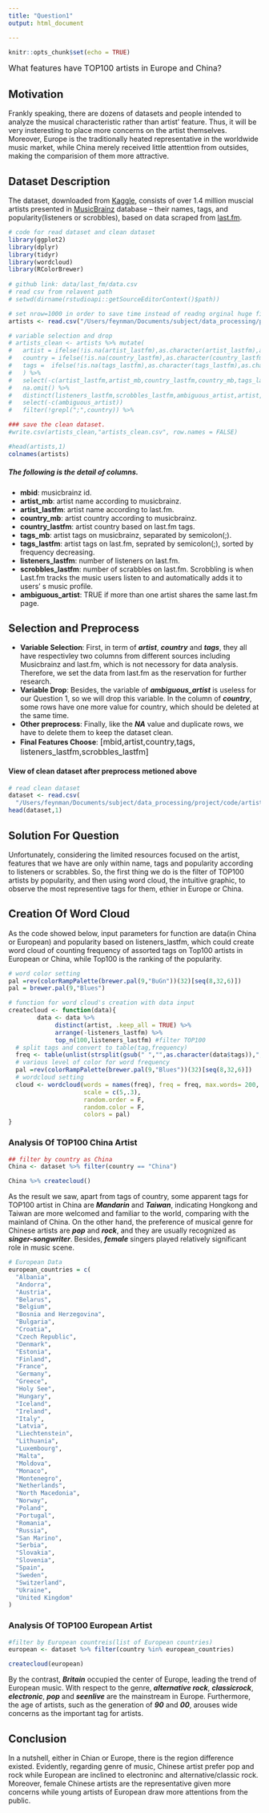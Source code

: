 ```yaml
---
title: "Question1"
output: html_document

---
```


```r
knitr::opts_chunk$set(echo = TRUE)
```

<font size="3"> What features have TOP100 artists in Europe and China? </font> 
 
## Motivation
Frankly speaking, there are dozens of datasets and people intended to analyze the musical characteristic rather than artist' feature. Thus, it will be very insteresting to place more concerns on the artist themselves. Moreover, Europe is the traditionally heated representative in the worldwide music market, while China merely received little attenttion from outsides, making the comparision of them more attractive.

## Dataset Description
The dataset, downloaded from [Kaggle](https://www.kaggle.com/pieca111/music-artists-popularity), consists of over 1.4 million muscial artists presented in [MusicBrainz](https://musicbrainz.org) database -- their names, tags, and popularity(listeners or scrobbles), based on data scraped from [last.fm](https://www.last.fm).

```r
# code for read dataset and clean dataset
library(ggplot2)
library(dplyr)
library(tidyr)
library(wordcloud)
library(RColorBrewer)
 
# github link: data/last_fm/data.csv
# read csv from relavent path
# setwd(dirname(rstudioapi::getSourceEditorContext()$path))

# set nrow=1000 in order to save time instead of readng orginal huge file.
artists <- read.csv("/Users/feynman/Documents/subject/data_processing/project/code/artists.csv",header=T,na.strings=c("","NA"),nrows=1000)

# variable selection and drop
# artists_clean <- artists %>% mutate(
#   artist = ifelse(!is.na(artist_lastfm),as.character(artist_lastfm),as.character(artist_mb)),
#   country = ifelse(!is.na(country_lastfm),as.character(country_lastfm),as.character(country_mb)),
#   tags =  ifelse(!is.na(tags_lastfm),as.character(tags_lastfm),as.character(tags_mb))
#   ) %>%
#   select(-c(artist_lastfm,artist_mb,country_lastfm,country_mb,tags_lastfm,tags_mb)) %>%
#   na.omit() %>%
#   distinct(listeners_lastfm,scrobbles_lastfm,ambiguous_artist,artist,country,tags,.keep_all = TRUE) %>%
#   select(-c(ambiguous_artist))
#   filter(!grepl(";",country)) %>% 

### save the clean dataset.
#write.csv(artists_clean,"artists_clean.csv", row.names = FALSE)

#head(artists,1)
colnames(artists)
```

##### The following is the detail of columns.
- **mbid**: musicbrainz id.
- **artist_mb**: artist name according to musicbrainz.
- **artist_lastfm**: artist name according to last.fm.
- **country_mb**: artist country according to musicbrainz.
- **country_lastfm**: artist country based on last.fm tags.
- **tags_mb**: artist tags on musicbrainz, separated by semicolon(;).
- **tags_lastfm**: artist tags on last.fm, seprated by semicolon(;), sorted by frequency decreasing.
- **listeners_lastfm**: number of listeners on last.fm.
- **scrobbles_lastfm**: number of scrabbles on last.fm. Scrobbling is when Last.fm tracks the music users listen to and automatically adds it to users' s music profile.
- **ambiguous_artist**: TRUE if more than one artist shares the same last.fm page.

## Selection and Preprocess 
- **Variable Selection**: First, in term of ***artist***, ***country*** and ***tags***, they all have respectivley two columns from different sources including Musicbrainz and last.fm, which is not necessory for data analysis. Therefore, we set the data from last.fm as the reservation for further research.
- **Variable Drop**: Besides, the variable of ***ambiguous_artist*** is useless for our Question 1, so we will drop this variable. In the column of ***country***, some rows have one more value for country, which should be deleted at the same time.
- **Other preprocess**: Finally, like the ***NA*** value and duplicate rows, we have to delete them to keep the dataset clean.
- **Final Features Choose**: <font size="3"> [mbid,artist,country,tags, listeners_lastfm,scrobbles_lastfm]</font>

#### View of clean dataset after preprocess metioned above
```r
# read clean dataset
dataset <- read.csv(
  "/Users/feynman/Documents/subject/data_processing/project/code/artists_clean.csv")
head(dataset,1)

```
## Solution For Question
Unfortunately, considering the limited resources focused on the artist, features that we have are only within name, tags and popularity according to listeners or scrabbles. So, the first thing we do is the filter of TOP100 artists by popularity, and then using word cloud, the intuitive graphic, to observe the most representive tags for them, ethier in Europe or China. 

## Creation Of Word Cloud 
As the code showed below, input parameters for function are data(in China or European) and popularity based on listeners_lastfm, which could create word cloud of counting frequency of assorted tags on Top100 artists in European or China, while Top100 is the ranking of the popularity.

```r
# word color setting
pal =rev(colorRampPalette(brewer.pal(9,"BuGn"))(32)[seq(8,32,6)])
pal = brewer.pal(9,"Blues")

# function for word cloud's creation with data input
createcloud <- function(data){
        data <- data %>%
             distinct(artist, .keep_all = TRUE) %>%
             arrange(-listeners_lastfm) %>%
             top_n(100,listeners_lastfm) #filter TOP100
  # split tags and convert to table(tag,frequency)
  freq <- table(unlist(strsplit(gsub(" ","",as.character(data$tags)),";")))
  # various level of color for word frequency
  pal =rev(colorRampPalette(brewer.pal(9,"Blues"))(32)[seq(8,32,6)])
  # wordcloud setting
  cloud <- wordcloud(words = names(freq), freq = freq, max.words= 200,
                     scale = c(5,.3), 
                     random.order = F,
                     random.color = F,
                     colors = pal)
}
```

### Analysis Of TOP100 China Artist
```r
## filter by country as China
China <- dataset %>% filter(country == "China") 
```

```r
China %>% createcloud()
```

As the result we saw, apart from tags of country, some apparent tags for TOP100 artist in China are ***Mandarin*** and ***Taiwan***, indicating Hongkong and Taiwan are more welcomed and familiar to the world, comparing with the mainland of China. On the other hand, the preference of musical genre for Chinese artists are ***pop*** and ***rock***, and they are usually recognized as ***singer-songwriter***. Besides, ***female*** singers played relatively significant role in music scene. 

```r
# European Data
european_countries = c(
  "Albania",
  "Andorra",
  "Austria",
  "Belarus",
  "Belgium",
  "Bosnia and Herzegovina",
  "Bulgaria",
  "Croatia",
  "Czech Republic",
  "Denmark",
  "Estonia",
  "Finland",
  "France",
  "Germany",
  "Greece",
  "Holy See",
  "Hungary",
  "Iceland",
  "Ireland",
  "Italy",
  "Latvia",
  "Liechtenstein",
  "Lithuania",
  "Luxembourg",
  "Malta",
  "Moldova",
  "Monaco",
  "Montenegro",
  "Netherlands",
  "North Macedonia",
  "Norway",
  "Poland",
  "Portugal",
  "Romania",
  "Russia",
  "San Marino",
  "Serbia",
  "Slovakia",
  "Slovenia",
  "Spain",
  "Sweden",
  "Switzerland",
  "Ukraine",
  "United Kingdom"
)
```
### Analysis Of TOP100 European Artist
```r
#filter by European countreis(list of European countries)
european <- dataset %>% filter(country %in% european_countries)
```

```r
createcloud(european)
```

By the contrast, ***Britain*** occupied the center of Europe, leading the trend of European music. With respect to the genre, ***alternative rock***, ***classicrock***, ***electronic***, ***pop*** and ***seenlive*** are the mainstream in Europe. Furthermore, the age of artists, such as the generation of ***90*** and ***00***, arouses wide concerns as the important tag for artists.

## Conclusion
In a nutshell, either in Chian or Europe, there is the region difference existed. Evidently, regarding genre of music, Chinese artist prefer pop and rock while European are inclined to electroninc and alternative/classic rock. Moreover, female Chinese artists are the representative given more concerns while young artists of European draw more attentions from the public.  
